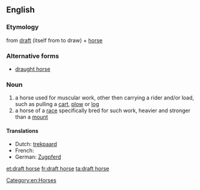 ==English==
===Etymology===
from [[draft]] (itself from to draw) + [[horse]]

===Alternative forms===
*[[draught horse]]

===Noun===
{{en-noun|sg=[[draft]] [[horse]]}}

#a horse used for muscular work, other then carrying a rider and/or load, such as pulling a [[cart]], [[plow]] or [[log]]
#a horse of a [[race]] specifically bred for such work, heavier and stronger than a [[mount]]

====Translations====
* Dutch: [[trekpaard]] {{n}}
* French: {{t-|fr|cheval de trait|n}}
* German: [[Zugpferd]] {{n}}

[[Category:en:Horses]]

[[et:draft horse]]
[[fr:draft horse]]
[[ta:draft horse]]